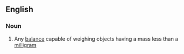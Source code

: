 ==English==

===Noun===
{{wikipedia}}
{{en-noun}}

# Any [[balance]] capable of weighing objects having a mass less than a [[milligram]]